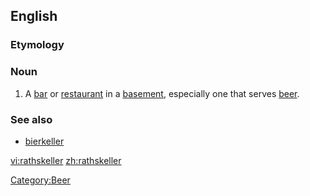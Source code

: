 ==English==
===Etymology===
{{G.}}
===Noun===
{{en-noun}}
# A [[bar]] or [[restaurant]] in a [[basement]], especially one that serves [[beer]].
===See also===
*[[bierkeller]]

[[Category:Beer]]

[[vi:rathskeller]]
[[zh:rathskeller]]